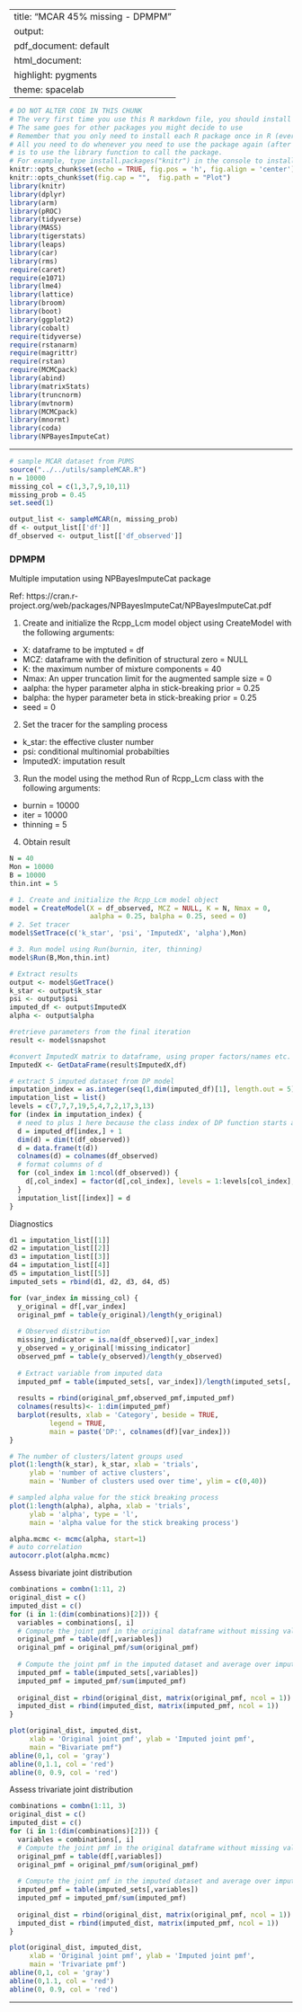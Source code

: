 
---
title: "MCAR 45% missing - DPMPM"
output:
  pdf_document: default
  html_document:
    highlight: pygments
    theme: spacelab
---

```r
# DO NOT ALTER CODE IN THIS CHUNK
# The very first time you use this R markdown file, you should install each of the packages below.
# The same goes for other packages you might decide to use
# Remember that you only need to install each R package once in R (ever -- unless you change computers).
# All you need to do whenever you need to use the package again (after restarting the R session),
# is to use the library function to call the package.
# For example, type install.packages("knitr") in the console to install the knitr package. 
knitr::opts_chunk$set(echo = TRUE, fig.pos = 'h', fig.align = 'center')
knitr::opts_chunk$set(fig.cap = "",  fig.path = "Plot")
library(knitr)
library(dplyr)
library(arm)
library(pROC)
library(tidyverse)
library(MASS)
library(tigerstats)
library(leaps)
library(car)
library(rms)
require(caret)
require(e1071)
library(lme4) 
library(lattice)
library(broom)
library(boot)
library(ggplot2)
library(cobalt)
require(tidyverse)
require(rstanarm)
require(magrittr)
require(rstan)
require(MCMCpack)
library(abind)
library(matrixStats)
library(truncnorm)
library(mvtnorm)
library(MCMCpack)
library(mnormt)
library(coda)
library(NPBayesImputeCat)
```

* * *
```r
# sample MCAR dataset from PUMS
source("../../utils/sampleMCAR.R")
n = 10000
missing_col = c(1,3,7,9,10,11)
missing_prob = 0.45
set.seed(1)

output_list <- sampleMCAR(n, missing_prob)
df <- output_list[['df']]
df_observed <- output_list[['df_observed']]
```


### DPMPM

Multiple imputation using NPBayesImputeCat package

Ref: https://cran.r-project.org/web/packages/NPBayesImputeCat/NPBayesImputeCat.pdf

1. Create and initialize the Rcpp_Lcm model object using CreateModel with the following arguments:
  - X: dataframe to be imptuted = df
  - MCZ: dataframe with the definition of structural zero = NULL
  - K: the maximum number of mixture components = 40
  - Nmax: An upper truncation limit for the augmented sample size = 0
  - aalpha: the hyper parameter alpha in stick-breaking prior = 0.25
  - balpha: the hyper parameter beta in stick-breaking prior = 0.25
  - seed = 0

2. Set the tracer for the sampling process
  - k_star: the effective cluster number
  - psi: conditional multinomial probabilties
  - ImputedX: imputation result

3. Run the model using the method Run of Rcpp_Lcm class with the following arguments:
  - burnin = 10000
  - iter = 10000
  - thinning = 5

4. Obtain result

```r
N = 40
Mon = 10000
B = 10000
thin.int = 5

# 1. Create and initialize the Rcpp_Lcm model object
model = CreateModel(X = df_observed, MCZ = NULL, K = N, Nmax = 0,
                    aalpha = 0.25, balpha = 0.25, seed = 0)
# 2. Set tracer
model$SetTrace(c('k_star', 'psi', 'ImputedX', 'alpha'),Mon)

# 3. Run model using Run(burnin, iter, thinning)
model$Run(B,Mon,thin.int)
```


```r
# Extract results
output <- model$GetTrace()
k_star <- output$k_star
psi <- output$psi
imputed_df <- output$ImputedX
alpha <- output$alpha

#retrieve parameters from the final iteration 
result <- model$snapshot

#convert ImputedX matrix to dataframe, using proper factors/names etc. 
ImputedX <- GetDataFrame(result$ImputedX,df)
```

```r
# extract 5 imputed dataset from DP model
imputation_index = as.integer(seq(1,dim(imputed_df)[1], length.out = 5))
imputation_list = list()
levels = c(7,7,7,19,5,4,7,2,17,3,13)
for (index in imputation_index) {
  # need to plus 1 here because the class index of DP function starts at 0
  d = imputed_df[index,] + 1
  dim(d) = dim(t(df_observed))
  d = data.frame(t(d))
  colnames(d) = colnames(df_observed)
  # format columns of d
  for (col_index in 1:ncol(df_observed)) {
    d[,col_index] = factor(d[,col_index], levels = 1:levels[col_index], ordered = TRUE)
  }
  imputation_list[[index]] = d
}
```

Diagnostics

```r
d1 = imputation_list[[1]]
d2 = imputation_list[[2]]
d3 = imputation_list[[3]]
d4 = imputation_list[[4]]
d5 = imputation_list[[5]]
imputed_sets = rbind(d1, d2, d3, d4, d5)
```

```r
for (var_index in missing_col) {
  y_original = df[,var_index]
  original_pmf = table(y_original)/length(y_original)
  
  # Observed distribution
  missing_indicator = is.na(df_observed)[,var_index]
  y_observed = y_original[!missing_indicator]
  observed_pmf = table(y_observed)/length(y_observed)
  
  # Extract variable from imputed data
  imputed_pmf = table(imputed_sets[, var_index])/length(imputed_sets[, var_index])
  
  results = rbind(original_pmf,observed_pmf,imputed_pmf)
  colnames(results)<- 1:dim(imputed_pmf)
  barplot(results, xlab = 'Category', beside = TRUE, 
          legend = TRUE, 
          main = paste('DP:', colnames(df)[var_index]))
}
```


```r
# The number of clusters/latent groups used
plot(1:length(k_star), k_star, xlab = 'trials', 
     ylab = 'number of active clusters', 
     main = 'Number of clusters used over time', ylim = c(0,40))
```

```r
# sampled alpha value for the stick breaking process
plot(1:length(alpha), alpha, xlab = 'trials', 
     ylab = 'alpha', type = 'l',
     main = 'alpha value for the stick breaking process')
```

```r
alpha.mcmc <- mcmc(alpha, start=1)
# auto correlation
autocorr.plot(alpha.mcmc)
```


Assess bivariate joint distribution
```r
combinations = combn(1:11, 2)
original_dist = c()
imputed_dist = c()
for (i in 1:(dim(combinations)[2])) {
  variables = combinations[, i]
  # Compute the joint pmf in the original dataframe without missing values
  original_pmf = table(df[,variables])
  original_pmf = original_pmf/sum(original_pmf)
      
  # Compute the joint pmf in the imputed dataset and average over imputations
  imputed_pmf = table(imputed_sets[,variables])
  imputed_pmf = imputed_pmf/sum(imputed_pmf)
  
  original_dist = rbind(original_dist, matrix(original_pmf, ncol = 1))
  imputed_dist = rbind(imputed_dist, matrix(imputed_pmf, ncol = 1))
}

plot(original_dist, imputed_dist, 
     xlab = 'Original joint pmf', ylab = 'Imputed joint pmf', 
     main = "Bivariate pmf")
abline(0,1, col = 'gray')
abline(0,1.1, col = 'red')
abline(0, 0.9, col = 'red')
```


Assess trivariate joint distribution
```r
combinations = combn(1:11, 3)
original_dist = c()
imputed_dist = c()
for (i in 1:(dim(combinations)[2])) {
  variables = combinations[, i]
  # Compute the joint pmf in the original dataframe without missing values
  original_pmf = table(df[,variables])
  original_pmf = original_pmf/sum(original_pmf)
      
  # Compute the joint pmf in the imputed dataset and average over imputations
  imputed_pmf = table(imputed_sets[,variables])
  imputed_pmf = imputed_pmf/sum(imputed_pmf)
  
  original_dist = rbind(original_dist, matrix(original_pmf, ncol = 1))
  imputed_dist = rbind(imputed_dist, matrix(imputed_pmf, ncol = 1))
}

plot(original_dist, imputed_dist, 
     xlab = 'Original joint pmf', ylab = 'Imputed joint pmf', 
     main = 'Trivariate pmf')
abline(0,1, col = 'gray')
abline(0,1.1, col = 'red')
abline(0, 0.9, col = 'red')
```

* * *



